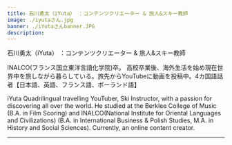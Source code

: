 ```yaml
---
title: 石川勇太（iYuta） ：コンテンツクリエーター & 旅人&スキー教師
image: ./iyutaさん.jpg
banner: ./iYutaさんbanner.JPG
description: 
---
```


<th>石川勇太（iYuta） ：コンテンツクリエーター & 旅人&スキー教師</th>


INALCO(フランス国立東洋言語化学院)卒。
高校卒業後、海外生活を始め現在世界中を旅しながら暮らしている。旅先からYouTubeに動画を投稿中。4カ国語話者【日本語、英語、フランス語、ポーランド語】

<th>iYuta</th>

<Row>
 Quadrilingual travelling YouTuber, Ski Instructor, with a passion for discovering all over the world. He studied at the Berklee College of Music (B.A. in Film Scoring) and INALCO(National Institute for Oriental Languages and Civilizations) (B.A. in International Business & Polish Studies, M.A. in History and Social Sciences). Currently, an online content creator.
</Row>

---

